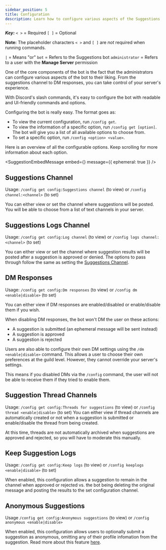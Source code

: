 ```yaml
---
sidebar_position: 5
title: Configuration
description: Learn how to configure various aspects of the Suggestions bot.
---
```


_**Key:**_
`< >` = Required
`[ ]` = Optional

**Note:** The placeholder characters `< >` and `[ ]` are *not* required when running commands.

`|` = Means "or"
`bot` = Refers to the Suggestions bot
`administrator` = Refers to a user with the **Manage Server** permission

One of the core components of the bot is the fact that the administrators can configure various aspects of the bot to their liking. From the suggestions channel to DM responses, you can take control of your server's experience.

With Discord's slash commands, it's easy to configure the bot with readable and UI-friendly commands and options.

Configuring the bot is really easy. The format goes as:
- To view the current configuration, run `/config get`.
- To view the information of a specific option, run `/config get [option]`. The bot will give you a list of all available options to choose from.
- To set a specific option, run `/config <option> <value>`.

Here is an overview of all the configurable options. Keep scrolling for more information about each option.

<SuggestionEmbedMessage
  embed={<ServerConfiguration />}
  message={{ ephemeral: true }}
/>

## Suggestions Channel
Usage: `/config get config:Suggestions channel` (to view) or `/config channel:<channel>` (to set)

You can either view or set the channel where suggestions will be posted. You will be able to choose from a list of text channels in your server.

## Suggestions Logs Channel
Usage: `/config get config:Log channel` (to view) or `/config logs channel:<channel>` (to set)

You can either view or set the channel where suggestion results will be posted after a suggestion is approved or denied. The options to pass through follow the same as setting the [Suggestions Channel](#suggestions-channel).

## DM Responses
Usage: `/config get config:Dm responses` (to view) or `/config dm <enable|disable>` (to set)

You can either view if DM responses are enabled/disabled or enable/disable them if you wish.

When disabling DM responses, the bot won't DM the user on these actions:

- A suggestion is submitted (an ephemeral message will be sent instead)
- A suggestion is approved
- A suggestion is rejected

Users are also able to configure their own DM settings using the `/dm <enable|disable>` command. This allows a user to choose their own preferences at the guild level. However, they cannot override your server's settings.

This means if you disabled DMs via the `/config` command, the user will not be able to receive them if they tried to enable them.

## Suggestion Thread Channels
Usage: `/config get config:Threads for suggestions` (to view) or `/config thread <enable|disable>` (to set)
You can either view if thread channels are automatically created or not when a suggestion is submitted or enable/disable the thread from being created.

<SuggestionThreadMessage />

At this time, threads are not automatically archived when suggestions are approved and rejected, so you will have to moderate this manually.

## Keep Suggestion Logs
Usage: `/config get config:Keep logs` (to view) or `/config keeplogs <enable|disable>` (to set)

When enabled, this configuration allows a suggestion to remain in the channel when approved or rejected vs. the bot being deleting the original message and posting the results to the set configuration channel.

## Anonymous Suggestions
Usage `/config get config:Anonymous suggestions` (to view) or `/config anonymous <enable|disable>`

When enabled, this configuration allows users to optionally submit a suggestion as anonymous, omitting any of their profile infomation from the suggestion. Read more about this feature [here](anonymous-suggestions.mdx).
